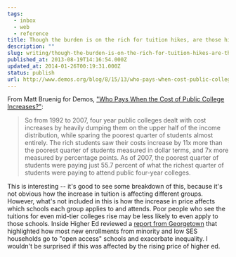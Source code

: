 ```yaml
---
tags:
  - inbox
  - web
  - reference
title: Though the burden is on the rich for tuition hikes, are those hikes discouraging applications?
description: ""
slug: writing/though-the-burden-is-on-the-rich-for-tuition-hikes-are-those-hikes-discouraging-applications
published_at: 2013-08-19T14:16:54.000Z
updated_at: 2014-01-26T00:19:31.000Z
status: publish
url: http://www.demos.org/blog/8/15/13/who-pays-when-cost-public-college-increases
---
```

From Matt Bruenig for Demos, ["Who Pays When the Cost of Public College Increases?"](http://www.demos.org/blog/8/15/13/who-pays-when-cost-public-college-increases):

> So from 1992 to 2007, four year public colleges dealt with cost increases by heavily dumping them on the upper half of the income distribution, while sparing the poorest quarter of students almost entirely. The rich students saw their costs increase by 11x more than the poorest quarter of students measured in dollar terms, and 7x more measured by percentage points. As of 2007, the poorest quarter of students were paying just 55.7 percent of what the richest quarter of students were paying to attend public four-year colleges.

This is interesting -- it's good to see some breakdown of this, because it's not obvious how the increase in tuition is affecting different groups. However, what's not included in this is how the increase in price affects which schools each group applies to and attends. Poor people who see the tuitions for even mid-tier colleges rise may be less likely to even apply to those schools. Inside Higher Ed reviewed a [report from Georgetown](http://www.insidehighered.com/news/2013/07/31/report-documents-how-higher-education-exacerbates-racial-inequities) that highlighted how most new enrollments from minority and low SES households go to "open access" schools and exacerbate inequality. I wouldn't be surprised if this was affected by the rising price of higher ed.
